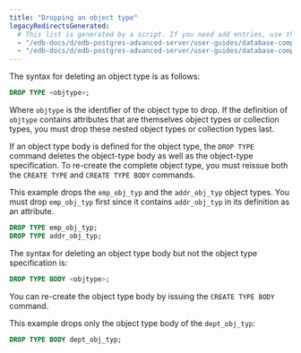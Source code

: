 ```yaml
---
title: "Dropping an object type"
legacyRedirectsGenerated:
  # This list is generated by a script. If you need add entries, use the `legacyRedirects` key.
  - "/edb-docs/d/edb-postgres-advanced-server/user-guides/database-compatibility-for-oracle-developers-guide/9.6/Database_Compatibility_for_Oracle_Developers_Guide_v9.6.1.096.html"
  - "/edb-docs/d/edb-postgres-advanced-server/user-guides/database-compatibility-for-oracle-developers-guide/9.5/Database_Compatibility_for_Oracle_Developers_Guide.1.218.html"
---
```


<div id="dropping_an_object_type" class="registered_link"></div>

The syntax for deleting an object type is as follows:

```sql
DROP TYPE <objtype>;
```

Where `objtype` is the identifier of the object type to drop. If the definition of `objtype` contains attributes that are themselves object types or collection types, you must drop these nested object types or collection types last.

If an object type body is defined for the object type, the `DROP TYPE` command deletes the object-type body as well as the object-type specification. To re-create the complete object type, you must reissue both the `CREATE TYPE` and `CREATE TYPE BODY` commands.

This example drops the `emp_obj_typ` and the `addr_obj_typ` object types. You must drop `emp_obj_typ` first since it contains `addr_obj_typ` in its definition as an attribute.

```sql
DROP TYPE emp_obj_typ;
DROP TYPE addr_obj_typ;
```

The syntax for deleting an object type body but not the object type specification is:

```sql
DROP TYPE BODY <objtype>;
```

You can re-create the object type body by issuing the `CREATE TYPE BODY` command.

This example drops only the object type body of the `dept_obj_typ`:

```sql
DROP TYPE BODY dept_obj_typ;
```
